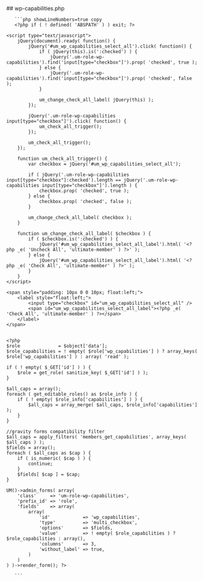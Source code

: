 

<div class="phpdocumentor-element -file">
    ## wp-capabilities.php

        

    
       ```php showLineNumbers=true copy
       <?php if ( ! defined( 'ABSPATH' ) ) exit; ?>


<div class="um-admin-metabox">

	<script type="text/javascript">
		jQuery(document).ready( function() {
			jQuery('#um_wp_capabilities_select_all').click( function() {
				if ( jQuery(this).is(':checked') ) {
					jQuery('.um-role-wp-capabilities').find('input[type="checkbox"]').prop( 'checked', true );
				} else {
					jQuery('.um-role-wp-capabilities').find('input[type="checkbox"]').prop( 'checked', false );
				}

				um_change_check_all_label( jQuery(this) );
			});

			jQuery('.um-role-wp-capabilities input[type="checkbox"]').click( function() {
				um_check_all_trigger();
			});

			um_check_all_trigger();
		});

		function um_check_all_trigger() {
			var checkbox = jQuery('#um_wp_capabilities_select_all');

			if ( jQuery('.um-role-wp-capabilities input[type="checkbox"]:checked').length == jQuery('.um-role-wp-capabilities input[type="checkbox"]').length ) {
				checkbox.prop( 'checked', true );
			} else {
				checkbox.prop( 'checked', false );
			}

			um_change_check_all_label( checkbox );
		}

		function um_change_check_all_label( $checkbox ) {
			if ( $checkbox.is(':checked') ) {
				jQuery('#um_wp_capabilities_select_all_label').html( '<?php _e( 'Uncheck All', 'ultimate-member' ) ?>' );
			} else {
				jQuery('#um_wp_capabilities_select_all_label').html( '<?php _e( 'Check All', 'ultimate-member' ) ?>' );
			}
		}
	</script>

	<span style="padding: 10px 0 0 10px; float:left;">
		<label style="float:left;">
			<input type="checkbox" id="um_wp_capabilities_select_all" />
			<span id="um_wp_capabilities_select_all_label"><?php _e( 'Check All', 'ultimate-member' ) ?></span>
		</label>
	</span>


	<?php
	$role              = $object['data'];
	$role_capabilities = ! empty( $role['wp_capabilities'] ) ? array_keys( $role['wp_capabilities'] ) : array( 'read' );

	if ( ! empty( $_GET['id'] ) ) {
		$role = get_role( sanitize_key( $_GET['id'] ) );
	}

	$all_caps = array();
	foreach ( get_editable_roles() as $role_info ) {
		if ( ! empty( $role_info['capabilities'] ) ) {
			$all_caps = array_merge( $all_caps, $role_info['capabilities'] );
		}
	}

	//gravity forms compatibility filter
	$all_caps = apply_filters( 'members_get_capabilities', array_keys( $all_caps ) );
	$fields = array();
	foreach ( $all_caps as $cap ) {
		if ( is_numeric( $cap ) ) {
			continue;
		}
		$fields[ $cap ] = $cap;
	}

	UM()->admin_forms( array(
		'class'     => 'um-role-wp-capabilities',
		'prefix_id' => 'role',
		'fields'    => array(
			array(
				'id'            => 'wp_capabilities',
				'type'          => 'multi_checkbox',
				'options'       => $fields,
				'value'         => ! empty( $role_capabilities ) ? $role_capabilities : array(),
				'columns'       => 3,
				'without_label' => true,
			)
		)
	) )->render_form(); ?>
</div>

       ```
</div>

